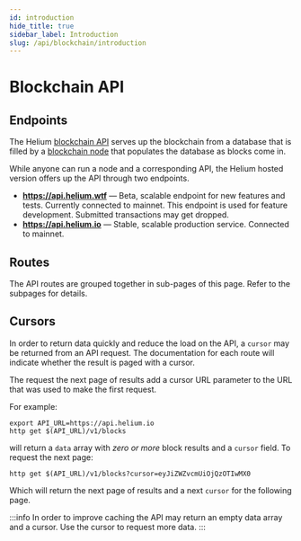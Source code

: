 ```yaml
---
id: introduction
hide_title: true
sidebar_label: Introduction
slug: /api/blockchain/introduction
---
```


# Blockchain API

## Endpoints

The Helium [blockchain API](https://github.com/helium/blockchain-http) serves up
the blockchain from a database that is filled by a
[blockchain node](https://github.com/helium/blockchain-etl) that populates the
database as blocks come in.

While anyone can run a node and a corresponding API, the Helium hosted version
offers up the API through two endpoints.

- **https://api.helium.wtf** — Beta, scalable endpoint for new features and
  tests. Currently connected to mainnet. This endpoint is used for feature
  development. Submitted transactions may get dropped.
- **https://api.helium.io** — Stable, scalable production service. Connected to
  mainnet.

## Routes

The API routes are grouped together in sub-pages of this page. Refer to the
subpages for details.

## Cursors

In order to return data quickly and reduce the load on the API, a `cursor` may
be returned from an API request. The documentation for each route will indicate
whether the result is paged with a cursor.

The request the next page of results add a cursor URL parameter to the URL that
was used to make the first request.

For example:

```text
export API_URL=https://api.helium.io
http get $(API_URL)/v1/blocks
```

will return a `data` array with _zero or more_ block results and a `cursor`
field. To request the next page:

```text
http get $(API_URL)/v1/blocks?cursor=eyJiZWZvcmUiOjQzOTIwMX0
```

Which will return the next page of results and a next `cursor` for the following
page.

:::info
In order to improve caching the API may return an empty data array and a
cursor. Use the cursor to request more data. 
:::
